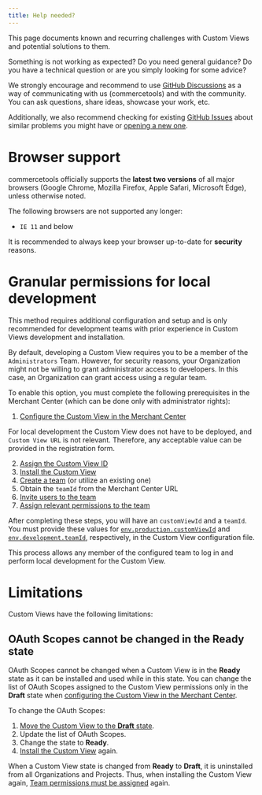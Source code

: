 ```yaml
---
title: Help needed?
---
```


<Subtitle>

This page documents known and recurring challenges with Custom Views and potential solutions to them.

</Subtitle>

<Info>

Something is not working as expected? Do you need general guidance? Do you have a technical question or are you simply looking for some advice?

We strongly encourage and recommend to use [GitHub Discussions](https://github.com/commercetools/merchant-center-application-kit/discussions) as a way of communicating with us (commercetools) and with the community. You can ask questions, share ideas, showcase your work, etc.

Additionally, we also recommend checking for existing [GitHub Issues](https://github.com/commercetools/merchant-center-application-kit/issues) about similar problems you might have or [opening a new one](https://github.com/commercetools/merchant-center-application-kit/issues/new/choose).

</Info>

# Browser support

commercetools officially supports the **latest two versions** of all major browsers (Google Chrome, Mozilla Firefox, Apple Safari, Microsoft Edge), unless otherwise noted.

The following browsers are not supported any longer:

- `IE 11` and below

<Warning>

It is recommended to always keep your browser up-to-date for **security** reasons.

</Warning>

# Granular permissions for local development

<Info>

This method requires additional configuration and setup and is only recommended for development teams with prior experience in Custom Views development and installation.

</Info>

By default, developing a Custom View requires you to be a member of the `Administrators` Team. However, for security reasons, your Organization might not be willing to grant administrator access to developers. In this case, an Organization can grant access using a regular team.

To enable this option, you must complete the following prerequisites in the Merchant Center (which can be done only with administrator rights):

1. [Configure the Custom View in the Merchant Center](https://docs-beta-custom-views.commercetools.vercel.app/merchant-center/managing-custom-views#configuring-custom-views)

<Info>

For local development the Custom View does not have to be deployed, and `Custom View URL` is not relevant. Therefore, any acceptable value can be provided in the registration form.

</Info>

2. [Assign the Custom View ID](https://docs-beta-custom-views.commercetools.vercel.app/merchant-center/managing-custom-views#assigning-the-custom-view-id)
3. [Install the Custom View](https://docs-beta-custom-views.commercetools.vercel.app/merchant-center/managing-custom-views#installing-a-custom-view)
4. [Create a team](https://docs-beta-custom-views.commercetools.vercel.app/merchant-center/teams#create-a-team) (or utilize an existing one)
5. Obtain the `teamId` from the Merchant Center URL
6. [Invite users to the team](https://docs-beta-custom-views.commercetools.vercel.app/merchant-center/teams#invite-users-to-a-team)
7. [Assign relevant permissions to the team](https://docs-beta-custom-views.commercetools.vercel.app/merchant-center/managing-custom-views#assigning-team-permissions)

After completing these steps, you will have an `customViewId` and a `teamId`. You must provide these values for [`env.production.customViewId`](/api-reference/custom-view-config#envproductioncustomviewid) and [`env.development.teamId`](/api-reference/custom-view-config#envdevelopmentteamid), respectively, in the Custom View configuration file.

This process allows any member of the configured team to log in and perform local development for the Custom View.

# Limitations

Custom Views have the following limitations:

## OAuth Scopes cannot be changed in the Ready state

OAuth Scopes cannot be changed when a Custom View is in the **Ready** state as it can be installed and used while in this state. You can change the list of OAuth Scopes assigned to the Custom View permissions only in the **Draft** state when [configuring the Custom View in the Merchant Center](https://docs-beta-custom-views.commercetools.vercel.app/merchant-center/managing-custom-views#configuring-custom-applications).

To change the OAuth Scopes:

1. [Move the Custom View to the **Draft** state](https://docs-beta-custom-views.commercetools.vercel.app/merchant-center/managing-custom-views#moving-the-custom-applications-to-the-draft-state).
2. Update the list of OAuth Scopes.
3. Change the state to **Ready**.
4. [Install the Custom View](https://docs-beta-custom-views.commercetools.vercel.app/merchant-center/managing-custom-views#installing-a-custom-application) again.

<Info>

When a Custom View state is changed from **Ready** to **Draft**, it is uninstalled from all Organizations and Projects. Thus, when installing the Custom View again, [Team permissions must be assigned](https://docs-beta-custom-views.commercetools.vercel.app/merchant-center/managing-custom-views#assigning-team-permissions)  again.

</Info>
